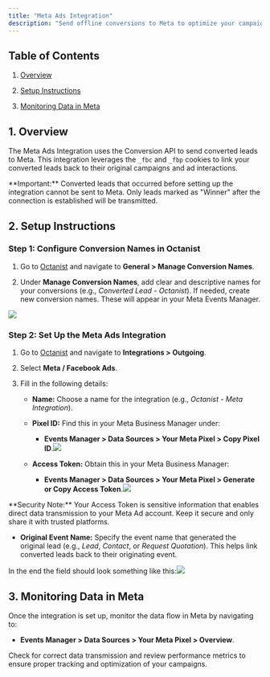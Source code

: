 ```yaml
---
title: "Meta Ads Integration"
description: "Send offline conversions to Meta to optimize your campaigns, reduce ad costs, and focus on profitability instead of revenue."
---
```


## Table of Contents

1. [Overview](#1-overview)

2. [Setup Instructions](#2-setup-instructions)

3. [Monitoring Data in Meta](#3-monitoring-data-in-meta)

## 1. Overview

The Meta Ads Integration uses the Conversion API to send converted leads to Meta. This integration leverages the `_fbc` and `_fbp` cookies to link your converted leads back to their original campaigns and ad interactions.

<Warning>
  **Important:** Converted leads that occurred before setting up the integration cannot be sent to Meta. Only leads marked as "Winner" after the connection is established will be transmitted.
</Warning>

## 2. Setup Instructions

### Step 1: Configure Conversion Names in Octanist

1. Go to [Octanist](https://octanist.com/) and navigate to **General > Manage Conversion Names**.

2. Under **Manage Conversion Names**, add clear and descriptive names for your conversions (e.g., *Converted Lead - Octanist*). If needed, create new conversion names. These will appear in your Meta Events Manager.

![](/images/google-ads/manage-conversion-names.png)

### Step 2: Set Up the Meta Ads Integration

1. Go to [Octanist](https://octanist.com/) and navigate to **Integrations > Outgoing**.

2. Select **Meta / Facebook Ads**.

3. Fill in the following details:

   * **Name:** Choose a name for the integration (e.g., *Octanist - Meta Integration*).

   * **Pixel ID:** Find this in your Meta Business Manager under:

     * **Events Manager > Data Sources > Your Meta Pixel > Copy Pixel ID**.![](images/meta-facebook/meta-find-meta-pixel-id.jpg)

   * **Access Token:** Obtain this in your Meta Business Manager:

     * **Events Manager > Data Sources > Your Meta Pixel > Generate or Copy Access Token**.![](images/meta-facebook/meta-find-and-generate-access-token.jpg)

<Warning>
  **Security Note:** Your Access Token is sensitive information that enables direct data transmission to your Meta Ad account. Keep it secure and only share it with trusted platforms.
</Warning>

* **Original Event Name:** Specify the event name that generated the original lead (e.g., *Lead*, *Contact*, or *Request Quotation*). This helps link converted leads back to their originating event.

In the end the field should look something like this:![](images/meta-facebook/meta-outgoing-connection-setup.jpg)

## 3. Monitoring Data in Meta

Once the integration is set up, monitor the data flow in Meta by navigating to:

* **Events Manager > Data Sources > Your Meta Pixel > Overview**.

Check for correct data transmission and review performance metrics to ensure proper tracking and optimization of your campaigns.